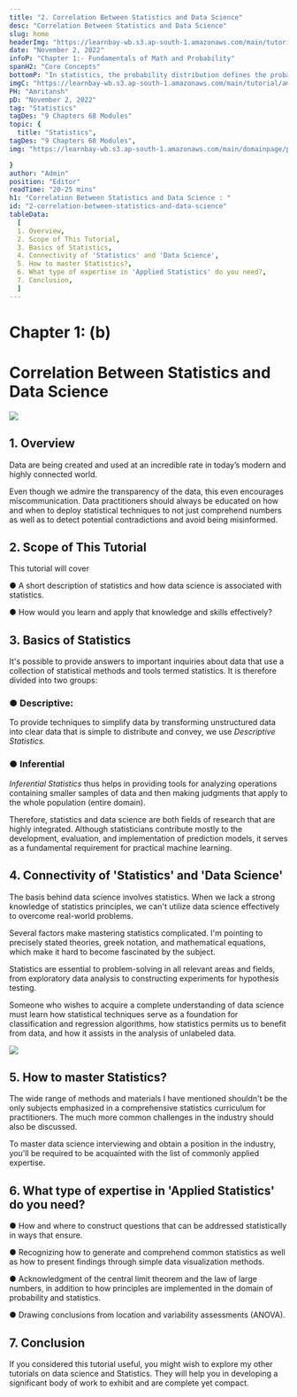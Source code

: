 ```yaml
---
title: "2. Correlation Between Statistics and Data Science"
desc: "Correlation Between Statistics and Data Science"
slug: home
headerImg: "https://learnbay-wb.s3.ap-south-1.amazonaws.com/main/tutorial/Statistics+Header.png"
date: "November 2, 2022"
infoP: "Chapter 1:- Fundamentals of Math and Probability"
spanH2: "Core Concepts"
bottomP: "In statistics, the probability distribution defines the probability of each result of a specific event in a random experiment. It would offer the probabilities of several possible situations in the long term."
imgC: "https://learnbay-wb.s3.ap-south-1.amazonaws.com/main/tutorial/amritansh.png"
PH: "Amritansh"
pD: "November 2, 2022"
tag: "Statistics"
tagDes: "9 Chapters 68 Modules"
topic: {
  title: "Statistics",
tagDes: "9 Chapters 68 Modules",
img: "https://learnbay-wb.s3.ap-south-1.amazonaws.com/main/domainpage/pie-chart.png"

}
author: "Admin"
position: "Editor"
readTime: "20-25 mins"
h1: "Correlation Between Statistics and Data Science : "
id: "2-correlation-between-statistics-and-data-science"
tableData:
  [
  1. Overview,
  2. Scope of This Tutorial,
  3. Basics of Statistics,
  4. Connectivity of 'Statistics' and 'Data Science',
  5. How to master Statistics?,
  6. What type of expertise in 'Applied Statistics' do you need?,
  7. Conclusion,
  ]
---
```



# **Chapter 1: (b)**


# **Correlation Between Statistics and Data Science**



 <img src="https://learnbay-wb.s3.ap-south-1.amazonaws.com/main/tutorial/statistics/main+banner.jpg"></img>
 


## 1. Overview

 

Data are being created and used at an incredible rate in today’s modern and highly connected world.

Even though we admire the transparency of the data, this even encourages miscommunication. Data practitioners should always be educated on how and when to deploy statistical techniques to not just comprehend numbers as well as to detect potential contradictions and avoid being misinformed.

 


## 2. Scope of This Tutorial    

 

This tutorial will cover


●  	A short description of statistics and how data science is associated with statistics.


●  	How would you learn and apply that knowledge and skills effectively?

 


## 3. Basics of Statistics

It's possible to provide answers to important inquiries about data that use a collection of statistical methods and tools termed statistics. It is therefore divided into two groups:

 

 


 
### ●  	Descriptive:

To provide techniques to simplify data by transforming unstructured data into clear data that is simple to distribute and convey, we use _Descriptive Statistics._

 

 


 
### ●  	Inferential

_Inferential Statistics_ thus helps in providing tools for analyzing operations containing smaller samples of data and then making judgments that apply to the whole population (entire domain).


	    	

Therefore, statistics and data science are both fields of research that are highly integrated. Although statisticians contribute mostly to the development, evaluation, and implementation of prediction models, it serves as a fundamental requirement for practical machine learning.

 


## 4. Connectivity of 'Statistics' and 'Data Science'

 

The basis behind data science involves statistics. When we lack a strong knowledge of statistics principles, we can't utilize data science effectively to overcome real-world problems.

Several factors make mastering statistics complicated. I'm pointing to precisely stated theories, greek notation, and mathematical equations, which make it hard to become fascinated by the subject.

 

Statistics are essential to problem-solving in all relevant areas and fields, from exploratory data analysis to constructing experiments for hypothesis testing.

Someone who wishes to acquire a complete understanding of data science must learn how statistical techniques serve as a foundation for classification and regression algorithms, how statistics permits us to benefit from data, and how it assists in the analysis of unlabeled data.


 <img src="https://learnbay-wb.s3.ap-south-1.amazonaws.com/main/tutorial/statistics/Inferential+Statistics.jpg"></img>



## 5. How to master Statistics?   		

    		

The wide range of methods and materials I have mentioned shouldn't be the only subjects emphasized in a comprehensive statistics curriculum for practitioners. The much more common challenges in the industry should also be discussed.

 

To master data science interviewing and obtain a position in the industry, you'll be required to be acquainted with the list of commonly applied expertise.

 


## 6. What type of expertise in 'Applied Statistics' do you need?   	     	

 

 


●  	How and where to construct questions that can be addressed statistically in ways that ensure.


●  	Recognizing how to generate and comprehend common statistics as well as how to present findings through simple data visualization methods.


●  	Acknowledgment of the central limit theorem and the law of large numbers, in addition to how principles are implemented in the domain of probability and statistics.


●  	Drawing conclusions from location and variability assessments (ANOVA).

 


## 7. Conclusion

 

If you considered this tutorial useful, you might wish to explore my other tutorials on data science and Statistics. They will help you in developing a significant body of work to exhibit and are complete yet compact.

